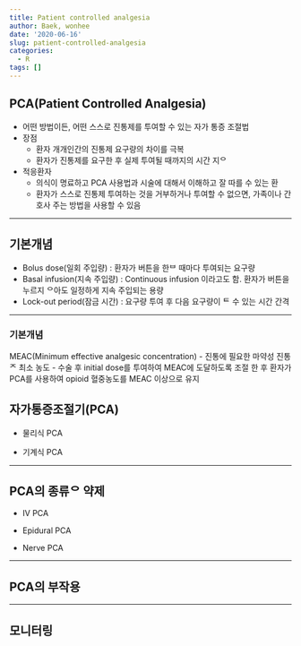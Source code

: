 ```yaml
---
title: Patient controlled analgesia
author: Baek, wonhee
date: '2020-06-16'
slug: patient-controlled-analgesia
categories:
  - R
tags: []
---
```


## PCA(Patient Controlled Analgesia)

- 어떤 방법이든, 어떤   스스로 진통제를 투여할 수 있는 자가 통증 조절법 
- 장점
   - 환자 개개인간의 진통제 요구량의 차이를 극복
   - 환자가 진통제를 요구한 후 실제 투여될 때까지의 시간 지ᄋ  
- 적응환자 
   - 의식이 명료하고 PCA 사용법과 시술에 대해서 이해하고 잘 따를 수 있는 환 
   - 환자가 스스로 진통제 투여하는 것을 거부하거나 투여할 수 없으면, 가족이나 간호사  주는 방법을 사용할 수 있음

--- 

## 기본개념 

- Bolus dose(일회 주입량) : 환자가 버튼을 한ᄇ  때마다 투여되는 요구량 
- Basal infusion(지속 주입량) : Continuous infusion 이라고도 함. 환자가 버튼을 누르지 ᄋ아도 일정하게 지속 주입되는 용량
- Lock-out period(잠금 시간) : 요구량 투여 후 다음 요구량이 ᄐ 수 있는 시간 간격 

---

### 기본개념 

MEAC(Minimum effective analgesic concentration) 
   - 진통에 필요한 마약성 진통ᄌ 최소 농도 
   - 수술 후 initial dose를 투여하여 MEAC에 도달하도록 조절 한 후 환자가 PCA를 사용하여 opioid 혈중농도를 MEAC 이상으로 유지 
   

## 자가통증조절기(PCA)

- 물리식 PCA 

- 기계식 PCA 

--- 

## PCA의 종류ᄋ 약제 

- IV PCA 

- Epidural PCA

- Nerve PCA

---

## PCA의 부작용

---

## 모니터링 

